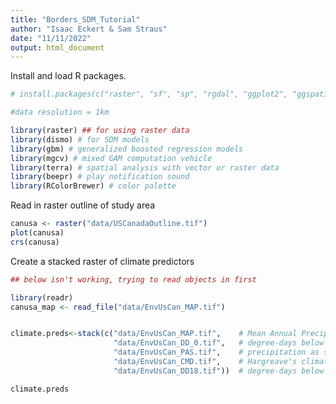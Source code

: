 ```yaml
---
title: "Borders_SDM_Tutorial"
author: "Isaac Eckert & Sam Straus"
date: "11/11/2022"
output: html_document
---
```


Install and load R packages.

```r

# install.packages(c("raster", "sf", "sp", "rgdal", "ggplot2", "ggspatial", "rnaturalearth", "wesanderson"))

#data resolution = 1km

library(raster) ## for using raster data
library(dismo) # for SDM models
library(gbm) # generalized boosted regression models
library(mgcv) # mixed GAM computation vehicle
library(terra) # spatial analysis with vector or raster data
library(beepr) # play notification sound
library(RColorBrewer) # color palette
```

Read in raster outline of study area

```r
canusa <- raster("data/USCanadaOutline.tif")
plot(canusa)
crs(canusa)
```

Create a stacked raster of climate predictors

```r
## below isn't working, trying to read objects in first

library(readr)
canusa_map <- read_file("data/EnvUsCan_MAP.tif")


climate.preds<-stack(c("data/EnvUsCan_MAP.tif",    # Mean Annual Precipitation (mm)
                       "data/EnvUsCan_DD_0.tif",   # degree-days below 0°C (chilling degree days)
                       "data/EnvUsCan_PAS.tif",    # precipitation as snow (mm)
                       "data/EnvUsCan_CMD.tif",    # Hargreave's climatic moisture index
                       "data/EnvUsCan_DD18.tif"))  # degree-days below 18°C

climate.preds
```
